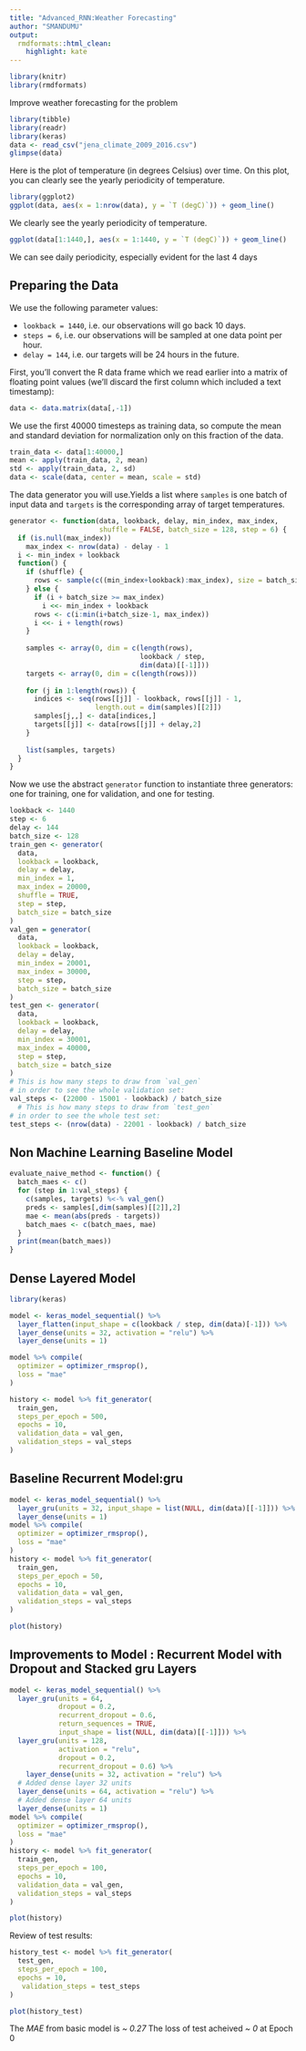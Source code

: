 ---
title: "Advanced_RNN:Weather Forecasting"
author: "SMANDUMU"
output:
  rmdformats::html_clean:
    highlight: kate
---


```{r setup, echo=FALSE, cache=FALSE}
library(knitr)
library(rmdformats)
```


Improve weather forecasting for the problem

```{r, message=FALSE}
library(tibble)
library(readr)
library(keras)
data <- read_csv("jena_climate_2009_2016.csv")
glimpse(data)
```

Here is the plot of temperature (in degrees Celsius) over time. On this plot, you can clearly see the yearly periodicity of temperature.

```{r}
library(ggplot2)
ggplot(data, aes(x = 1:nrow(data), y = `T (degC)`)) + geom_line()
```

We clearly see the yearly periodicity of temperature.

```{r}
ggplot(data[1:1440,], aes(x = 1:1440, y = `T (degC)`)) + geom_line()
```

We can see daily periodicity, especially evident for the last 4 days

## Preparing the Data

We use the following parameter values:

* `lookback = 1440`, i.e. our observations will go back 10 days.
* `steps = 6`, i.e. our observations will be sampled at one data point per hour.
* `delay = 144`, i.e. our targets will be 24 hours in the future.

First, you'll convert the R data frame which we read earlier into a matrix of floating point values (we'll discard the first column which included a text timestamp):

```{r}
data <- data.matrix(data[,-1])
```

We use the first 40000 timesteps as training data, so compute the mean and standard deviation for normalization only on this fraction of the data.

```{r}
train_data <- data[1:40000,]
mean <- apply(train_data, 2, mean)
std <- apply(train_data, 2, sd)
data <- scale(data, center = mean, scale = std)
```

The data generator you will use.Yields a list where `samples` is one batch of input data and `targets` is the corresponding array of target temperatures.

```{r}
generator <- function(data, lookback, delay, min_index, max_index,
                      shuffle = FALSE, batch_size = 128, step = 6) {
  if (is.null(max_index))
    max_index <- nrow(data) - delay - 1
  i <- min_index + lookback
  function() {
    if (shuffle) {
      rows <- sample(c((min_index+lookback):max_index), size = batch_size)
    } else {
      if (i + batch_size >= max_index)
        i <<- min_index + lookback
      rows <- c(i:min(i+batch_size-1, max_index))
      i <<- i + length(rows)
    }
    
    samples <- array(0, dim = c(length(rows), 
                                lookback / step,
                                dim(data)[[-1]]))
    targets <- array(0, dim = c(length(rows)))
                     
    for (j in 1:length(rows)) {
      indices <- seq(rows[[j]] - lookback, rows[[j]] - 1, 
                     length.out = dim(samples)[[2]])
      samples[j,,] <- data[indices,]
      targets[[j]] <- data[rows[[j]] + delay,2]
    }            
    
    list(samples, targets)
  }
}
```

Now we use the abstract `generator` function to instantiate three generators: one for training, one for validation, and one for testing.

```{r}
lookback <- 1440
step <- 6
delay <- 144
batch_size <- 128
train_gen <- generator(
  data,
  lookback = lookback,
  delay = delay,
  min_index = 1,
  max_index = 20000,
  shuffle = TRUE,
  step = step, 
  batch_size = batch_size
)
val_gen = generator(
  data,
  lookback = lookback,
  delay = delay,
  min_index = 20001,
  max_index = 30000,
  step = step,
  batch_size = batch_size
)
test_gen <- generator(
  data,
  lookback = lookback,
  delay = delay,
  min_index = 30001,
  max_index = 40000,
  step = step,
  batch_size = batch_size
)
# This is how many steps to draw from `val_gen`
# in order to see the whole validation set:
val_steps <- (22000 - 15001 - lookback) / batch_size
  # This is how many steps to draw from `test_gen`
# in order to see the whole test set:
test_steps <- (nrow(data) - 22001 - lookback) / batch_size
```

## Non Machine Learning Baseline Model

```{r}
evaluate_naive_method <- function() {
  batch_maes <- c()
  for (step in 1:val_steps) {
    c(samples, targets) %<-% val_gen()
    preds <- samples[,dim(samples)[[2]],2]
    mae <- mean(abs(preds - targets))
    batch_maes <- c(batch_maes, mae)
  }
  print(mean(batch_maes))
}
```

## Dense Layered Model

```{r, echo=TRUE, results='hide'}
library(keras)

model <- keras_model_sequential() %>% 
  layer_flatten(input_shape = c(lookback / step, dim(data)[-1])) %>% 
  layer_dense(units = 32, activation = "relu") %>% 
  layer_dense(units = 1)

model %>% compile(
  optimizer = optimizer_rmsprop(),
  loss = "mae"
)

history <- model %>% fit_generator(
  train_gen,
  steps_per_epoch = 500,
  epochs = 10,
  validation_data = val_gen,
  validation_steps = val_steps
)
```

## Baseline Recurrent Model:gru

```{r}

model <- keras_model_sequential() %>% 
  layer_gru(units = 32, input_shape = list(NULL, dim(data)[[-1]])) %>% 
  layer_dense(units = 1)
model %>% compile(
  optimizer = optimizer_rmsprop(),
  loss = "mae"
)
history <- model %>% fit_generator(
  train_gen,
  steps_per_epoch = 50,
  epochs = 10,
  validation_data = val_gen,
  validation_steps = val_steps
)
```

```{r}
plot(history)
```

## Improvements to Model : Recurrent Model with Dropout and Stacked gru Layers

```{r, echo=TRUE, results='hide'}
model <- keras_model_sequential() %>% 
  layer_gru(units = 64, 
            dropout = 0.2,                                  
            recurrent_dropout = 0.6,
            return_sequences = TRUE,                        
            input_shape = list(NULL, dim(data)[[-1]])) %>%
  layer_gru(units = 128,                             
            activation = "relu",                         
            dropout = 0.2, 
            recurrent_dropout = 0.6) %>%                  
    layer_dense(units = 32, activation = "relu") %>%    
  # Added dense layer 32 units
  layer_dense(units = 64, activation = "relu") %>%  
  # Added dense layer 64 units
  layer_dense(units = 1)
model %>% compile(
  optimizer = optimizer_rmsprop(),
  loss = "mae"
)
history <- model %>% fit_generator(
  train_gen,
  steps_per_epoch = 100,
  epochs = 10,
  validation_data = val_gen,
  validation_steps = val_steps
)
```

```{r}
plot(history)
```

Review of test results:

```{r}
history_test <- model %>% fit_generator(
  test_gen,
  steps_per_epoch = 100,
  epochs = 10,
   validation_steps = test_steps
)
```

```{r}
plot(history_test)
```

The *MAE* from basic model is *~ 0.27* 
The loss of test acheived *~ 0 * at Epoch 0
